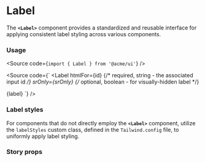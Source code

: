 
<Meta of={LabelStories} />

# Label

The **`<Label>`** component provides a standardized and reusable interface for applying consistent label styling across various components.

<Canvas of={LabelStories.Default} />

### Usage

<Source code={`import { Label } from '@acme/ui'`} />

<Source
	code={`
<Label 
  htmlFor={id}  {/* required, string - the associated input id */}
  srOnly={srOnly} {/* optional, boolean - for visually-hidden label */}
>
  {label}
</Label>
`}
/>

### Label styles

For components that do not directly employ the **`<Label>`** component, utilize the `labelStyles` custom class, defined in the `Tailwind.config` file, to uniformly apply label styling.

### Story props

<Controls />
